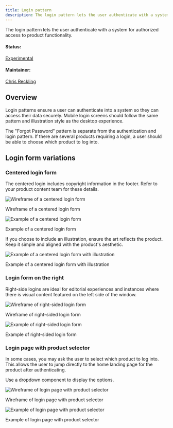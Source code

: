```yaml
---
title: Login pattern
description: The login pattern lets the user authenticate with a system for authorized access to product functionality.
---
```


<PageDescription>

The login pattern lets the user authenticate with a system for authorized access to product functionality.

</PageDescription>

#### Status:

[Experimental](/experimental/overview)

#### Maintainer:

[Chris Reckling](https://github.com/creckling)

## Overview

Login patterns ensure a user can authenticate into a system so they can access their data securely. Mobile login screens should follow the same pattern and illustration style as the desktop experience.

The "Forgot Password" pattern is separate from the authentication and login pattern. If there are several products requiring a login, a user should be able to choose which product to log into.

## Login form variations

### Centered login form

The centered login includes copyright information in the footer. Refer to your product content team for these details.

![Wireframe of a centered login form](images/login-background-Image.jpg)

<Caption>Wireframe of a centered login form</Caption>

![Example of a centered login form](images/login-pattern-example1.jpg)

<Caption>Example of a centered login form</Caption>

If you choose to include an illustration, ensure the art reflects the product. Keep it simple and aligned with the product's aesthetic.

![Example of a centered login form with illustration](images/login-pattern-example2.jpg)

<Caption>Example of a centered login form with illustration</Caption>

### Login form on the right

Right-side logins are ideal for editorial experiences and instances where there is visual content featured on the left side of the window.

![Wireframe of right-sided login form](images/login-split-screen.jpg)

<Caption>Wireframe of right-sided login form</Caption>

![Example of right-sided login form](images/login-pattern-example3.jpg)

<Caption>Example of right-sided login form</Caption>

### Login page with product selector

In some cases, you may ask the user to select which product to log into. This allows the user to jump directly to the home landing page for the product after authenticating.

Use a dropdown component to display the options.

![Wireframe of login page with product selector](images/login-landing-page-dropdown.jpg)

<Caption>Wireframe of login page with product selector</Caption>

![Example of login page with product selector](images/login-pattern-example4.jpg)

<Caption>Example of login page with product selector</Caption>
